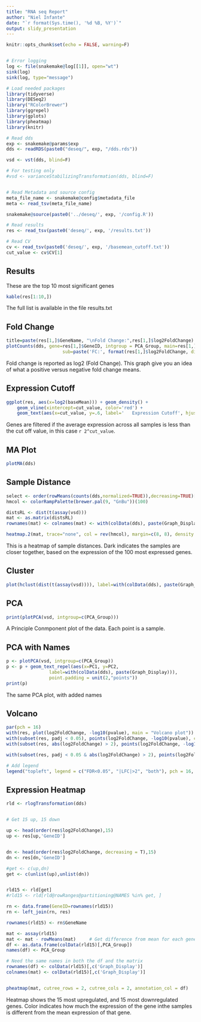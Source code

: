 ```yaml
---
title: "RNA seq Report"
author: "Niel Infante"
date: "`r format(Sys.time(), '%d %B, %Y')`"
output: slidy_presentation
---
```


```r
knitr::opts_chunk$set(echo = FALSE, warning=F)


# Error logging
log <- file(snakemake@log[[1]], open="wt")
sink(log)
sink(log, type="message")

# Load needed packages
library(tidyverse)
library(DESeq2)
library("RColorBrewer")
library(ggrepel)
library(gplots)
library(pheatmap)
library(knitr)

# Read dds
exp <- snakemake@params$exp
dds <- readRDS(paste0("deseq/", exp, "/dds.rds"))

vsd <- vst(dds, blind=F)

# For testing only
#vsd <- varianceStabilizingTransformation(dds, blind=F)


# Read Metadata and source config
meta_file_name <- snakemake@config$metadata_file
meta <- read_tsv(meta_file_name)

snakemake@source(paste0('../deseq/', exp, '/config.R'))

# Read results
res <- read_tsv(paste0('deseq/', exp, '/results.txt'))

# Read CV
cv <- read_tsv(paste0('deseq/', exp, '/basemean_cutoff.txt'))
cut_value <- cv$CV[1]
```

## Results

These are the top 10 most significant genes
```r

kable(res[1:10,])

```

The full list is available in the file results.txt

## Fold Change

```r

title=paste(res[1,]$GeneName, "\nFold Change:",res[1,]$log2FoldChange)
plotCounts(dds, gene=res[1,]$GeneID, intgroup = PCA_Group, main=res[1,]$Gene, 
					 sub=paste('FC:', format(res[1,]$log2FoldChange, digits=2)), pch=19)


```

Fold change is reported as log2 (Fold Change). This graph give you an idea of what a positive versus negative fold change means.

## Expression Cutoff

```r
ggplot(res, aes(x=log2(baseMean))) + geom_density() + 
	geom_vline(xintercept=cut_value, color='red') +
	geom_text(aes(x=cut_value, y=.6, label='   Expression Cutoff', hjust='left'), color='red')


```

Genes are filtered if the average expression across all samples is less than the cut off value, in this case `r 2^cut_value`.


## MA Plot

```r
plotMA(dds)
```

## Sample Distance

```r

select <- order(rowMeans(counts(dds,normalized=TRUE)),decreasing=TRUE)[1:100]
hmcol <- colorRampPalette(brewer.pal(9, "GnBu"))(100)

distsRL <- dist(t(assay(vsd)))
mat <- as.matrix(distsRL)
rownames(mat) <- colnames(mat) <- with(colData(dds), paste(Graph_Display))

heatmap.2(mat, trace="none", col = rev(hmcol), margin=c(8, 8), density.info = 'none')

```

This is a heatmap of sample distances. Dark indicates the samples are closer together, based on the expression of the 100 most expressed genes.


## Cluster

```r
plot(hclust(dist(t(assay(vsd)))), label=with(colData(dds), paste(Graph_Display)), main='Dendrogram', xlab='', sub='')

```


## PCA
```r


print(plotPCA(vsd, intgroup=c(PCA_Group)))
```

A Principle Conmponent plot of the data. Each point is a sample.


## PCA with Names
```r

p <- plotPCA(vsd, intgroup=c(PCA_Group))
p <- p + geom_text_repel(aes(x=PC1, y=PC2, 
				label=with(colData(dds), paste(Graph_Display))), 
				point.padding = unit(2,"points"))
print(p)

```

The same PCA plot, with added names



##  Volcano

```r

par(pch = 16)
with(res, plot(log2FoldChange, -log10(pvalue), main = "Volcano plot"))
with(subset(res, padj < 0.05), points(log2FoldChange, -log10(pvalue), col = "red"))
with(subset(res, abs(log2FoldChange) > 2), points(log2FoldChange, -log10(pvalue),  col = "orange"))

with(subset(res, padj < 0.05 & abs(log2FoldChange) > 2), points(log2FoldChange,  -log10(pvalue), col = "green"))

# Add legend
legend("topleft", legend = c("FDR<0.05", "|LFC|>2", "both"), pch = 16, col = c("red", "orange", "green"))

```


## Expression Heatmap

```r

rld <- rlogTransformation(dds)


# Get 15 up, 15 down 

up <- head(order(res$log2FoldChange),15)
up <- res[up,'GeneID']


dn <- head(order(res$log2FoldChange, decreasing = T),15)
dn <- res[dn,'GeneID']

#get <- c(up,dn)
get <- c(unlist(up),unlist(dn))


rld15 <- rld[get]
#rld15 <- rld[rld@rowRanges@partitioning@NAMES %in% get, ]

rn <- data.frame(GeneID=rownames(rld15))
rn <- left_join(rn, res)

rownames(rld15) <- rn$GeneName

mat <- assay(rld15)
mat <- mat - rowMeans(mat)     # Get difference from mean for each gene
df <- as.data.frame(colData(rld15)[,PCA_Group])
names(df) <- PCA_Group

# Need the same names in both the df and the matrix
rownames(df) <- colData(rld15)[,c('Graph_Display')]
colnames(mat) <- colData(rld15)[,c('Graph_Display')]


pheatmap(mat, cutree_rows = 2, cutree_cols = 2, annotation_col = df)

```

Heatmap shows the 15 most upregulated, and 15 most downregulated genes. Color indicates how much the expression of the gene inthe samples is different from the mean expression of that gene.








